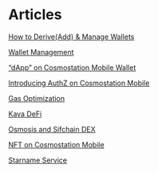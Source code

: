 # Articles

[How to Derive(Add) & Manage Wallets](https://medium.com/cosmostation/how-to-derive-add-manage-wallets-c90f4558be2c)

[Wallet Management](https://medium.com/cosmostation/wallet-management-on-mobile-application-ios-android-49cc09b902bc)

[“dApp” on Cosmostation Mobile Wallet](https://medium.com/cosmostation/dapp-on-cosmostation-mobile-wallet-2816235799f7)

[Introducing AuthZ on Cosmostation Mobile](https://medium.com/cosmostation/introducing-authz-on-cosmostation-mobile-6f2255922c56)

[Gas Optimization](https://medium.com/cosmostation/gas-estimation-how-to-optimize-gas-ios-android-web-ac7c57ea0f8c)

[Kava DeFi](https://medium.com/cosmostation/kava-defi-on-cosmostation-mobile-55a036e166d1)

[Osmosis and Sifchain DEX](https://medium.com/cosmostation/defi-in-the-palm-of-your-hand-cosmostation-mobile-76913ce85925)

[NFT on Cosmostation Mobile](https://medium.com/cosmostation/nft-on-cosmostation-mobile-700cd4924a19)

[Starname Service](https://medium.com/cosmostation/starname-service-on-cosmostation-530126073cc7)
